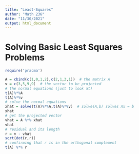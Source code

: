 ```yaml
---
title: "Least-Squares"
author: "Math 236"
date: "11/30/2021"
output: html_document
---
```


# Solving Basic Least Squares Problems

```r
require('pracma')
```


```r
A = cbind(c(1,0,1,2),c(2,1,2,1))  # the matrix A
v = c(3,5,9,9)  # the vector to be projected
# the normal equations (just to look at)
t(A)%*%A  
t(A)%*%v
# solve the normal equations
xhat = solve(t(A)%*%A,t(A)%*%v)  # solve(A,b) solves Ax = b
xhat
# get the projected vector
vhat = A %*% xhat
vhat
# residual and its length
r = v - vhat
sqrt(dot(r,r))
# confirming that r is in the orthogonal complement
t(A) %*% r
```

